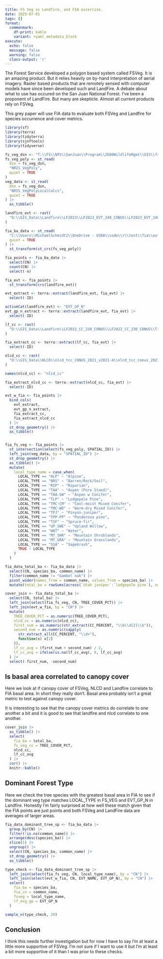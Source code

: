 ```yaml
---
title: FS Veg vs Landfire, and FIA excercise.
date: 2025-07-01
tags: []
format:
  commonmark:
    df-print: kable
    variant: +yaml_metadata_block
execute:
  echo: false
  message: false
  warning: false
  class-output: 'r'
---
```


The Forest Service developed a polygon based system called FSVeg.  It is an amazing product.  But it relies heavily on by-hand interpretation of aerial imagery.  Raster based products that are remotely sensed with computer models have since been developed such and LandFire. A debate about what to use has occured on the San Juan National Forest.  I've been a proponent of LandFire.  But many are skepticle.  Almost all current products rely on FSVeg.

This grey paper will use FIA data to evaluate both FSVeg and Landfire for species occurrence and cover metrics.

```r
library(sf)
library(terra)
library(tidyterra)
library(sjnftools)
library(tidyverse)
```

```r
fs_veg_dsn <- "T:\\FS\\NFS\\SanJuan\\Program\\2600WildlifeMgmt\\GIS\\fs_veg_exports\\FSVegSpatial.gdb"
fs_veg_poly <- st_read(
  dsn = fs_veg_dsn,
  "NRIS_VegPoly",
  quiet = TRUE
)
veg_data <- st_read(
  dsn = fs_veg_dsn,
  "NRIS_VegPolyLocalCalcs",
  quiet = TRUE
) |>
  as_tibble()

landfire_evt <- rast(
  "D:\\GIS_Data\\Landfire\\LF2023\\LF2023_EVT_240_CONUS\\LF2023_EVT_240_CONUS\\Tif\\LC23_EVT_240.tif"
)

fia_ba_data <- st_read(
  "C:\\Users\\MichaelSchmidt2\\OneDrive - USDA\\code\\r\\test\\fia\\output\\fia_calced_sjnf_ba_by_species_by_plot.gpkg",
  quiet = TRUE
) |>
  st_transform(st_crs(fs_veg_poly))

fia_points <- fia_ba_data |>
  select(CN) |>
  count(CN) |>
  select(-n)

fia_evt <- fia_points |>
  st_transform(crs(landfire_evt))

evt_extract <- terra::extract(landfire_evt, fia_evt) |>
  select(-ID)

activeCat(landfire_evt) <- "EVT_GP_N"
evt_gp_n_extract <- terra::extract(landfire_evt, fia_evt) |>
  select(-ID)

lf_cc <- rast(
  "D:\\GIS_Data\\Landfire\\LF2022_CC_230_CONUS\\LF2022_CC_230_CONUS\\Tif\\LC22_CC_230.tif"
)

fia_extract_cc <- terra::extract(lf_cc, fia_evt) |>
  select(-ID)

nlcd_cc <- rast(
  "D:\\GIS_Data\\NLCD\\nlcd_tcc_CONUS_2021_v2021-4\\nlcd_tcc_conus_2021_v2021-4.tif"
)

names(nlcd_cc) <- "nlcd_cc"

fia_extract_nlcd_cc <- terra::extract(nlcd_cc, fia_evt) |>
  select(-ID)

evt_w_fia <- fia_points |>
  bind_cols(
    evt_extract,
    evt_gp_n_extract,
    fia_extract_cc,
    fia_extract_nlcd_cc
  ) |>
  st_drop_geometry() |>
  as_tibble()


fia_fs_veg <- fia_points |>
  st_intersection(select(fs_veg_poly, SPATIAL_ID)) |>
  left_join(veg_data, by = "SPATIAL_ID") |>
  st_drop_geometry() |>
  as_tibble() |>
  mutate(
    local_type_name = case_when(
      LOCAL_TYPE == "ALP" ~ "Alpine",
      LOCAL_TYPE == "NRS" ~ "Barren/Rock/Soil",
      LOCAL_TYPE == "RIP" ~ "Riparian",
      LOCAL_TYPE == "TAA" ~ "Aspen (Pure Stand)",
      LOCAL_TYPE == "TAA-SW" ~ "Aspen w Conifer",
      LOCAL_TYPE == "TLP" ~ "Lodgepole Pine",
      LOCAL_TYPE == "TMC-CM" ~ "Cool-moist Mixed Conifer",
      LOCAL_TYPE == "TMC-WD" ~ "Warm-dry Mixed Conifer",
      LOCAL_TYPE == "TPJ" ~ "Pinyon-juniper",
      LOCAL_TYPE == "TPP-PP" ~ "Ponderosa pine",
      LOCAL_TYPE == "TSF" ~ "Spruce-fir",
      LOCAL_TYPE == "UP_SWE" ~ "Upland Willow",
      LOCAL_TYPE == "WAT" ~ "Water",
      LOCAL_TYPE == "MT_SHR" ~ "Mountain Shrublands",
      LOCAL_TYPE == "MT_GRA" ~ "Mountain Grasslands",
      LOCAL_TYPE == "SSA" ~ "Sagebrush",
      TRUE ~ LOCAL_TYPE
    )
  )

fia_data_total_ba <- fia_ba_data |>
  select(CN, species_ba, common_name) |>
  filter(common_name != "Gambel oak") |>
  pivot_wider(names_from = common_name, values_from = species_ba) |>
  mutate(total_ba = rowSums(across(`Utah juniper`:`lodgepole pine`), na.rm = T))

cover_join <- fia_data_total_ba |>
  select(CN, total_ba) |>
  left_join(select(fia_fs_veg, CN, TREE_COVER_PCT)) |>
  left_join(evt_w_fia, by = "CN") |>
  mutate(
    TREE_COVER_PCT = as.numeric(TREE_COVER_PCT),
    nlcd_cc = as.numeric(nlcd_cc),
    first_num = as.numeric(str_extract(CC_PERCENT, "\\b\\d{2}\\b")),
    second_num = as.numeric(sapply(
      str_extract_all(CC_PERCENT, "\\d+"),
      function(x) x[2]
    )),
    lf_cc_avg = (first_num + second_num) / 2,
    lf_cc_avg = ifelse(is.na(lf_cc_avg), 0, lf_cc_avg)
  ) |>
  select(-first_num, -second_num)
```

## Is basal area correlated to canopy cover

Here we look at if canopy cover of FSVeg, NLCD and Landfire correlate to FIA basal area.  In short they really don't. Basal area probably isn't a great metric to test against canopy cover.

It is interesting to see that the canopy cover metrics do correlate to one another a bit and it is good to see that landfire and nlcd correlate to one another.

```r

cover_join |>
  as_tibble() |>
  select(
    fia_ba = total_ba,
    fs_veg_cc = TREE_COVER_PCT,
    nlcd_cc,
    lf_cc_avg
  ) |>
  cor() |>
  knitr::kable()
```



## Dominant Forest Type

Here we check the tree species with the greatest basal area in FIA to see if the dominant veg type matches LOCAL_TYPE in FS_VEG and EVT_GP_N in Landfire. Honestly I'm fairly surprised at how well these match given that the FIA points are just points and both FSVeg and LandFire data are averages of larger areas.

```r
fia_data_dominant_tree_sp <- fia_ba_data |>
  group_by(CN) |>
  filter(!is.na(common_name)) |>
  arrange(desc(species_ba)) |>
  slice(1) |>
  ungroup() |>
  select(CN, species_ba, common_name) |>
  st_drop_geometry() |>
  as_tibble()

type_check <- fia_data_dominant_tree_sp |>
  left_join(select(fia_fs_veg, CN, local_type_name), by = "CN") |>
  left_join(select(evt_w_fia, CN, EVT_NAME, EVT_GP_N), by = "CN") |>
  select(
    fia_ba = species_ba,
    fia_cn = common_name,
    fsveg = local_type_name,
    lf_evg_gp = EVT_GP_N
  )

sample_n(type_check, 20)
```

## Conclusion

I think this needs further investigation but for now I have to say I'm at least a little more supportive of FSVeg.  I'm not sure if I want to use it but I'm at least a bit more supportive of it than I was prior to these checks.







